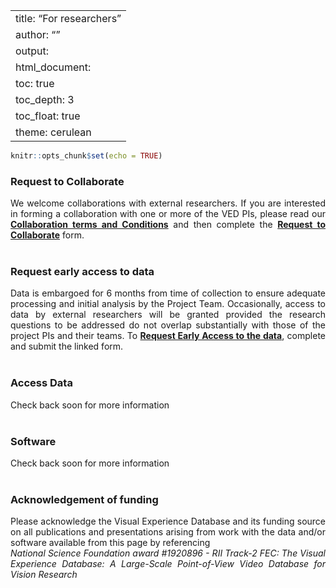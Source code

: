 <script>
   $(document).ready(function() {
     $head = $('#header');
     $head.prepend('<img src=\"logo.jpg\" style=\"float: right;width: 200px;\"/>')
   });
</script>

---
title: "For researchers"
author: ""
output: 
  html_document:
      toc: true
      toc_depth: 3
      toc_float: true
      theme: cerulean
---

```{r setup, include=FALSE}
knitr::opts_chunk$set(echo = TRUE)
```
<div style="text-align: justify">
### Request to Collaborate  
We welcome collaborations with external researchers.  If you are interested in forming a collaboration with one or more of the VED PIs, please read our **[Collaboration terms and Conditions](https://docs.google.com/document/d/17fI4j78OYshcBxxvp2Wq5LgLeruCDTBwfFIQkOC0Qsc/edit?usp=sharing)** and then complete the **[Request to Collaborate](https://docs.google.com/forms/d/e/1FAIpQLSf6yBxC_A4G2luIqD5hABHwIurH9Tu19ooL4-nnIOQvU7XtuQ/viewform?usp=sf_link)** form.  
\

### Request early access to data  
Data is embargoed for 6 months from time of collection to ensure adequate processing and initial analysis by the Project Team.  Occasionally, access to data by external researchers will be granted provided the research questions to be addressed do not overlap substantially with those of the project PIs and their teams.  To **[Request Early Access to the data](https://docs.google.com/forms/d/e/1FAIpQLSdk66Lk9jg6egBP44Nl2tK5UrzobiF5hJxvzFb_wVCDybZwRw/viewform?usp=sf_link)**, complete and submit the linked form.  
\

### Access Data  
Check back soon for more information   
\    

### Software  
Check back soon for more information    
\


### Acknowledgement of funding  
Please acknowledge the Visual Experience Database and its funding source on all publications and presentations arising from work with the data and/or software available from this page by referencing  
*National Science Foundation award #1920896 - RII Track-2 FEC: The Visual Experience Database: A Large-Scale Point-of-View Video Database for Vision Research*
</div>
